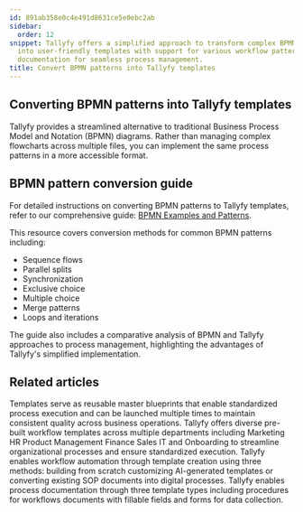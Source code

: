 ```yaml
---
id: 891ab358e0c4e491d8631ce5e0ebc2ab
sidebar:
  order: 12
snippet: Tallyfy offers a simplified approach to transform complex BPMN flowcharts
  into user-friendly templates with support for various workflow patterns and comprehensive
  documentation for seamless process management.
title: Convert BPMN patterns into Tallyfy templates
---
```


## Converting BPMN patterns into Tallyfy templates

Tallyfy provides a streamlined alternative to traditional Business Process Model and Notation (BPMN) diagrams. Rather than managing complex flowcharts across multiple files, you can implement the same process patterns in a more accessible format.

## BPMN pattern conversion guide

For detailed instructions on converting BPMN patterns to Tallyfy templates, refer to our comprehensive guide: [BPMN Examples and Patterns](https://tallyfy.com/bpmn-examples-and-patterns).

This resource covers conversion methods for common BPMN patterns including:
* Sequence flows
* Parallel splits
* Synchronization
* Exclusive choice
* Multiple choice
* Merge patterns
* Loops and iterations

The guide also includes a comparative analysis of BPMN and Tallyfy approaches to process management, highlighting the advantages of Tallyfy's simplified implementation.


## Related articles
<CardGrid>
<LinkTitleCard header="<b>Documenting > Templates</b>" href="/products/pro/documenting/templates/" > Templates serve as reusable master blueprints that enable standardized process execution and can be launched multiple times to maintain consistent quality across business operations. </LinkTitleCard>
<LinkTitleCard header="<b>Templates > Sample Templates</b>" href="/products/pro/documenting/templates/how-can-i-access-tallyfys-sample-templates/" > Tallyfy offers diverse pre-built workflow templates across multiple departments including Marketing HR Product Management Finance Sales IT and Onboarding to streamline organizational processes and ensure standardized execution. </LinkTitleCard>
<LinkTitleCard header="<b>Templates > Create a template</b>" href="/products/pro/documenting/templates/create-template/" > Tallyfy enables workflow automation through template creation using three methods: building from scratch customizing AI-generated templates or converting existing SOP documents into digital processes. </LinkTitleCard>
<LinkTitleCard header="<b>Pro > Essentials</b>" href="/products/pro/documenting/" > Tallyfy enables process documentation through three template types including procedures for workflows documents with fillable fields and forms for data collection. </LinkTitleCard>
</CardGrid>